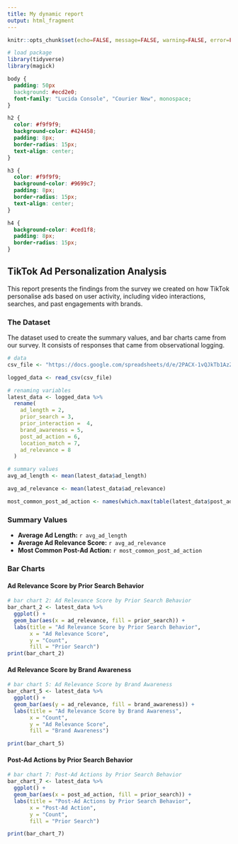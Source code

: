 ---
title: My dynamic report
output: html_fragment
---

```{r setup, include=FALSE}
knitr::opts_chunk$set(echo=FALSE, message=FALSE, warning=FALSE, error=FALSE)

# load package
library(tidyverse)
library(magick)
```

```{css}
body {
  padding: 50px
  background: #ecd2e0;
  font-family: "Lucida Console", "Courier New", monospace;
}

h2 {
  color: #f9f9f9;
  background-color: #424458;
  padding: 8px;
  border-radius: 15px;
  text-align: center;
}

h3 {
  color: #f9f9f9;
  background-color: #9699c7;
  padding: 8px;
  border-radius: 15px;
  text-align: center;
}

h4 {
  background-color: #ced1f8;
  padding: 8px;
  border-radius: 15px;
}

```

## TikTok Ad Personalization Analysis

This report presents the findings from the survey we created on how TikTok personalise ads based on user activity, including video interactions, searches, and past engagements with brands.

### The Dataset
The dataset used to create the summary values, and bar charts came from our survey. It consists of responses that came from observational logging.

```{r}
# data
csv_file <- "https://docs.google.com/spreadsheets/d/e/2PACX-1vQJkTb1AzZtdJ6tgBMZ4fMYp3HK1INAZQ4Mnx9RbkC2Lfh7TBvDXDUNS6YGLyreJzCAsUWD-OG9HYjd/pub?output=csv"

logged_data <- read_csv(csv_file)

# renaming variables
latest_data <- logged_data %>%
  rename(
    ad_length = 2,
    prior_search = 3,
    prior_interaction =  4,
    brand_awareness = 5,
    post_ad_action = 6,
    location_match = 7,
    ad_relevance = 8
  )

# summary values
avg_ad_length <- mean(latest_data$ad_length)

avg_ad_relevance <- mean(latest_data$ad_relevance)

most_common_post_ad_action <- names(which.max(table(latest_data$post_ad_action)))

```

### **Summary Values**
- **Average Ad Length:** `r avg_ad_length`
- **Average Ad Relevance Score:** `r avg_ad_relevance`
- **Most Common Post-Ad Action:** `r most_common_post_ad_action`


### **Bar Charts**

#### **Ad Relevance Score by Prior Search Behavior**

```{r}
# bar chart 2: Ad Relevance Score by Prior Search Behavior
bar_chart_2 <- latest_data %>%
  ggplot() +
  geom_bar(aes(x = ad_relevance, fill = prior_search)) +
  labs(title = "Ad Relevance Score by Prior Search Behavior",
       x = "Ad Relevance Score",
       y = "Count",
       fill = "Prior Search")
print(bar_chart_2)
```

#### **Ad Relevance Score by Brand Awareness**

```{r}
# bar chart 5: Ad Relevance Score by Brand Awareness
bar_chart_5 <- latest_data %>%
  ggplot() +
  geom_bar(aes(y = ad_relevance, fill = brand_awareness)) + 
  labs(title = "Ad Relevance Score by Brand Awareness",
       x = "Count",
       y = "Ad Relevance Score",
       fill = "Brand Awareness")

print(bar_chart_5)
```

#### **Post-Ad Actions by Prior Search Behavior**

```{r}
# bar chart 7: Post-Ad Actions by Prior Search Behavior
bar_chart_7 <- latest_data %>%
  ggplot() +
  geom_bar(aes(x = post_ad_action, fill = prior_search)) + 
  labs(title = "Post-Ad Actions by Prior Search Behavior",
       x = "Post-Ad Action",
       y = "Count",
       fill = "Prior Search")

print(bar_chart_7)
```
